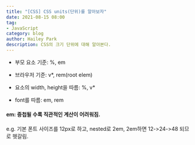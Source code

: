 ```yaml
---
title: "[CSS] CSS units(단위)를 알아보자"
date: 2021-08-15 08:00
tag:
- JavaScript
category: blog
author: Hailey Park
description: CSS의 크기 단위에 대해 알아본다.
---
```


- 부모 요소 기준: %, em
- 브라우저 기준: v*, rem(root elem)

- 요소의 width, height을 따름: %, v*
- font를 따름: em, rem


#### em: 중첩될 수록 직관적인 계산이 어려워짐.
e.g. 기본 폰트 사이즈를 12px로 하고, nested로 2em, 2em하면 12->24->48 되므로 헷갈림.
